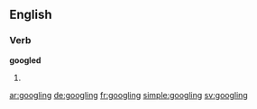==English==

===Verb===
'''googled'''

# {{present participle of|google}}

[[ar:googling]]
[[de:googling]]
[[fr:googling]]
[[simple:googling]]
[[sv:googling]]